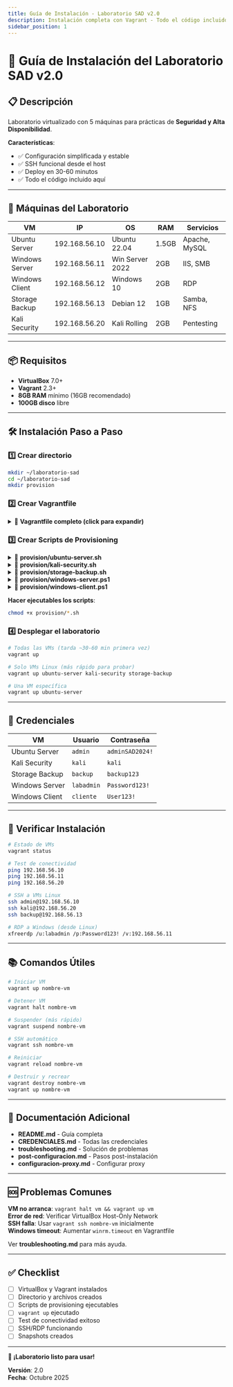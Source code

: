 ```yaml
---
title: Guía de Instalación - Laboratorio SAD v2.0
description: Instalación completa con Vagrant - Todo el código incluido
sidebar_position: 1
---
```


# 🚀 Guía de Instalación del Laboratorio SAD v2.0

## 📋 Descripción

Laboratorio virtualizado con 5 máquinas para prácticas de **Seguridad y Alta Disponibilidad**.

**Características**:
- ✅ Configuración simplificada y estable
- ✅ SSH funcional desde el host
- ✅ Deploy en 30-60 minutos
- ✅ Todo el código incluido aquí

---

## 🎯 Máquinas del Laboratorio

| VM | IP | OS | RAM | Servicios |
|---|---|---|---|---|
| Ubuntu Server | 192.168.56.10 | Ubuntu 22.04 | 1.5GB | Apache, MySQL |
| Windows Server | 192.168.56.11 | Win Server 2022 | 2GB | IIS, SMB |
| Windows Client | 192.168.56.12 | Windows 10 | 2GB | RDP |
| Storage Backup | 192.168.56.13 | Debian 12 | 1GB | Samba, NFS |
| Kali Security | 192.168.56.20 | Kali Rolling | 2GB | Pentesting |

---

## 📦 Requisitos

- **VirtualBox** 7.0+
- **Vagrant** 2.3+
- **8GB RAM** mínimo (16GB recomendado)
- **100GB disco** libre

---

## 🛠️ Instalación Paso a Paso

### 1️⃣ Crear directorio

```bash
mkdir ~/laboratorio-sad
cd ~/laboratorio-sad
mkdir provision
```

### 2️⃣ Crear Vagrantfile

<details>
<summary>📄 <strong>Vagrantfile completo (click para expandir)</strong></summary>

```ruby
# -*- mode: ruby -*-
# vi: set ft=ruby :

# Laboratorio SAD v2.0 - Configuración Simplificada

Vagrant.configure("2") do |config|
  config.vm.box_check_update = false
  
  NETWORK_BASE = "192.168.56"
  
  # ===========================================
  # VM 1: Ubuntu Server (192.168.56.10)
  # ===========================================
  config.vm.define "ubuntu-server" do |ubuntu|
    ubuntu.vm.box = "ubuntu/jammy64"
    ubuntu.vm.hostname = "ubuntu-server"
    ubuntu.vm.network "private_network", ip: "#{NETWORK_BASE}.10"
    
    ubuntu.vm.network "forwarded_port", guest: 22, host: 2210, id: "ssh"
    ubuntu.vm.network "forwarded_port", guest: 80, host: 8080
    ubuntu.vm.network "forwarded_port", guest: 3306, host: 3306
    
    ubuntu.vm.provider "virtualbox" do |vb|
      vb.name = "SAD-Ubuntu-Server"
      vb.memory = "1536"
      vb.cpus = 1
      vb.gui = false
      vb.linked_clone = true
      
      vb.customize ["modifyvm", :id, "--vram", "16"]
      vb.customize ["modifyvm", :id, "--audio", "none"]
      vb.customize ["modifyvm", :id, "--usb", "off"]
    end
    
    ubuntu.vm.provision "shell", path: "provision/ubuntu-server.sh"
  end
  
  # ===========================================
  # VM 2: Kali Security (192.168.56.20)
  # ===========================================
  config.vm.define "kali-security" do |kali|
    kali.vm.box = "kalilinux/rolling"
    kali.vm.hostname = "kali-security"
    kali.vm.network "private_network", ip: "#{NETWORK_BASE}.20"
    
    kali.vm.network "forwarded_port", guest: 22, host: 2220, id: "ssh"
    
    kali.vm.provider "virtualbox" do |vb|
      vb.name = "SAD-Kali-Security"
      vb.memory = "2048"
      vb.cpus = 1
      vb.gui = false
      vb.linked_clone = true
      
      vb.customize ["modifyvm", :id, "--vram", "16"]
      vb.customize ["modifyvm", :id, "--audio", "none"]
      vb.customize ["modifyvm", :id, "--usb", "off"]
    end
    
    kali.vm.provision "shell", path: "provision/kali-security.sh"
  end
  
  # ===========================================
  # VM 3: Storage Backup (192.168.56.13)
  # ===========================================
  config.vm.define "storage-backup" do |storage|
    storage.vm.box = "debian/bookworm64"
    storage.vm.hostname = "storage-backup"
    storage.vm.network "private_network", ip: "#{NETWORK_BASE}.13"
    
    storage.vm.network "forwarded_port", guest: 22, host: 2213, id: "ssh"
    storage.vm.network "forwarded_port", guest: 445, host: 4445
    storage.vm.network "forwarded_port", guest: 2049, host: 2049
    
    storage.vm.provider "virtualbox" do |vb|
      vb.name = "SAD-Storage-Backup"
      vb.memory = "1024"
      vb.cpus = 1
      vb.gui = false
      vb.linked_clone = true
      
      vb.customize ["modifyvm", :id, "--vram", "12"]
      vb.customize ["modifyvm", :id, "--audio", "none"]
      vb.customize ["modifyvm", :id, "--usb", "off"]
    end
    
    storage.vm.provision "shell", path: "provision/storage-backup.sh"
  end
  
  # ===========================================
  # VM 4: Windows Server (192.168.56.11)
  # ===========================================
  config.vm.define "windows-server" do |winserver|
    winserver.vm.box = "gusztavvargadr/windows-server-2022-standard"
    winserver.vm.hostname = "windows-server"
    winserver.vm.network "private_network", ip: "#{NETWORK_BASE}.11"
    
    winserver.vm.network "forwarded_port", guest: 3389, host: 3389, id: "rdp"
    winserver.vm.network "forwarded_port", guest: 80, host: 8081
    winserver.vm.network "forwarded_port", guest: 445, host: 4446
    
    winserver.vm.provider "virtualbox" do |vb|
      vb.name = "SAD-Windows-Server"
      vb.memory = "2048"
      vb.cpus = 1
      vb.gui = false
      vb.linked_clone = true
      
      vb.customize ["modifyvm", :id, "--vram", "16"]
      vb.customize ["modifyvm", :id, "--audio", "none"]
      vb.customize ["modifyvm", :id, "--usb", "off"]
    end
    
    winserver.vm.communicator = "winrm"
    winserver.winrm.username = "vagrant"
    winserver.winrm.password = "vagrant"
    winserver.winrm.timeout = 1800
    
    winserver.vm.provision "shell", path: "provision/windows-server.ps1"
  end
  
  # ===========================================
  # VM 5: Windows Client (192.168.56.12)
  # ===========================================
  config.vm.define "windows-client" do |winclient|
    winclient.vm.box = "gusztavvargadr/windows-10-22h2-enterprise"
    winclient.vm.hostname = "windows-client"
    winclient.vm.network "private_network", ip: "#{NETWORK_BASE}.12"
    
    winclient.vm.network "forwarded_port", guest: 3389, host: 3390, id: "rdp"
    
    winclient.vm.provider "virtualbox" do |vb|
      vb.name = "SAD-Windows-Client"
      vb.memory = "2048"
      vb.cpus = 1
      vb.gui = false
      vb.linked_clone = true
      
      vb.customize ["modifyvm", :id, "--vram", "16"]
      vb.customize ["modifyvm", :id, "--audio", "none"]
      vb.customize ["modifyvm", :id, "--usb", "off"]
    end
    
    winclient.vm.communicator = "winrm"
    winclient.winrm.username = "vagrant"
    winclient.winrm.password = "vagrant"
    winclient.winrm.timeout = 1800
    
    winclient.vm.provision "shell", path: "provision/windows-client.ps1"
  end
  
  config.vm.post_up_message = <<-MSG
  ============================================
  🎉 Laboratorio SAD v2.0 desplegado
  ============================================
  
  VMs disponibles:
  - Ubuntu Server:    192.168.56.10 (SSH: localhost:2210)
  - Windows Server:   192.168.56.11 (RDP: localhost:3389)
  - Windows Client:   192.168.56.12 (RDP: localhost:3390)
  - Storage Backup:   192.168.56.13 (SSH: localhost:2213)
  - Kali Security:    192.168.56.20 (SSH: localhost:2220)
  
  📋 Ver CREDENCIALES.md para accesos
  🧪 Test: ./test-conectividad.sh
  ============================================
  MSG
end
```

</details>

### 3️⃣ Crear Scripts de Provisioning

<details>
<summary>📄 <strong>provision/ubuntu-server.sh</strong></summary>

```bash
#!/bin/bash
set -e

echo "============================================"
echo "Configurando Ubuntu Server..."
echo "============================================"

timedatectl set-timezone Europe/Madrid || true
localectl set-keymap es || true

export DEBIAN_FRONTEND=noninteractive
apt-get update -qq
apt-get install -y -qq apache2 mysql-server php libapache2-mod-php php-mysql

if ! id "admin" &>/dev/null; then
    useradd -m -s /bin/bash -G sudo admin
    echo "admin:adminSAD2024!" | chpasswd
fi

sed -i 's/#PasswordAuthentication yes/PasswordAuthentication yes/' /etc/ssh/sshd_config
sed -i 's/PasswordAuthentication no/PasswordAuthentication yes/' /etc/ssh/sshd_config
systemctl restart sshd || systemctl restart ssh

ufw --force disable || true

systemctl enable apache2
systemctl start apache2

cat > /var/www/html/index.html << 'EOF'
<!DOCTYPE html>
<html>
<head><title>Ubuntu Server - Lab SAD</title></head>
<body>
    <h1>Ubuntu Server - Laboratorio SAD</h1>
    <p>Apache funcionando correctamente</p>
    <p>IP: 192.168.56.10</p>
</body>
</html>
EOF

mysql -e "CREATE DATABASE IF NOT EXISTS labsad;" 2>/dev/null || true
mysql -e "CREATE USER IF NOT EXISTS 'labsad'@'%' IDENTIFIED BY 'labsad123';" 2>/dev/null || true
mysql -e "GRANT ALL PRIVILEGES ON labsad.* TO 'labsad'@'%';" 2>/dev/null
mysql -e "FLUSH PRIVILEGES;" 2>/dev/null

cat >> /etc/hosts << 'EOF'
192.168.56.10 ubuntu-server
192.168.56.11 windows-server
192.168.56.12 windows-client
192.168.56.13 storage-backup
192.168.56.20 kali-security
EOF

echo "✅ Ubuntu Server configurado"
```

</details>

<details>
<summary>📄 <strong>provision/kali-security.sh</strong></summary>

```bash
#!/bin/bash
set -e

echo "============================================"
echo "Configurando Kali Security..."
echo "============================================"

timedatectl set-timezone Europe/Madrid || true
echo "kali:kali" | chpasswd

sed -i 's/#PasswordAuthentication yes/PasswordAuthentication yes/' /etc/ssh/sshd_config
sed -i 's/PasswordAuthentication no/PasswordAuthentication yes/' /etc/ssh/sshd_config
systemctl restart sshd || systemctl restart ssh
systemctl enable ssh

export DEBIAN_FRONTEND=noninteractive
apt-get update -qq
apt-get install -y -qq nmap wireshark-cli tcpdump netcat-traditional curl wget

cat >> /etc/hosts << 'EOF'
192.168.56.10 ubuntu-server
192.168.56.11 windows-server
192.168.56.12 windows-client
192.168.56.13 storage-backup
192.168.56.20 kali-security
EOF

cat > /home/kali/install-metasploit.sh << 'EOF'
#!/bin/bash
echo "Instalando Metasploit Framework..."
sudo apt-get update
sudo apt-get install -y metasploit-framework postgresql
sudo systemctl enable postgresql
sudo systemctl start postgresql
sudo msfdb init
echo "✅ Metasploit instalado"
EOF
chmod +x /home/kali/install-metasploit.sh
chown kali:kali /home/kali/install-metasploit.sh

echo "✅ Kali Security configurado"
```

</details>

<details>
<summary>📄 <strong>provision/storage-backup.sh</strong></summary>

```bash
#!/bin/bash
set -e

echo "============================================"
echo "Configurando Storage Backup..."
echo "============================================"

timedatectl set-timezone Europe/Madrid || true

if ! id "backup" &>/dev/null; then
    useradd -m -s /bin/bash -G sudo backup
    echo "backup:backup123" | chpasswd
fi

sed -i 's/#PasswordAuthentication yes/PasswordAuthentication yes/' /etc/ssh/sshd_config
sed -i 's/PasswordAuthentication no/PasswordAuthentication yes/' /etc/ssh/sshd_config
systemctl restart sshd || systemctl restart ssh

export DEBIAN_FRONTEND=noninteractive
apt-get update -qq
apt-get install -y -qq samba nfs-kernel-server

mkdir -p /srv/samba/public
chmod 777 /srv/samba/public

cat > /etc/samba/smb.conf << 'EOF'
[global]
   workgroup = LAB-SAD
   server string = Storage Backup Server
   security = user
   map to guest = bad user
   
[public]
   comment = Public Share
   path = /srv/samba/public
   browseable = yes
   guest ok = yes
   read only = no
   create mask = 0777
   directory mask = 0777
EOF

(echo "backup123"; echo "backup123") | smbpasswd -a backup -s

systemctl restart smbd
systemctl enable smbd

mkdir -p /srv/nfs/shared
chmod 777 /srv/nfs/shared

cat > /etc/exports << 'EOF'
/srv/nfs/shared 192.168.56.0/24(rw,sync,no_subtree_check,no_root_squash)
EOF

exportfs -a
systemctl restart nfs-kernel-server
systemctl enable nfs-kernel-server

cat >> /etc/hosts << 'EOF'
192.168.56.10 ubuntu-server
192.168.56.11 windows-server
192.168.56.12 windows-client
192.168.56.13 storage-backup
192.168.56.20 kali-security
EOF

echo "✅ Storage Backup configurado"
```

</details>

<details>
<summary>📄 <strong>provision/windows-server.ps1</strong></summary>

```powershell
Write-Host "Configurando Windows Server..." -ForegroundColor Green

tzutil /s "Romance Standard Time"
Set-WinUserLanguageList -LanguageList es-ES -Force

try {
    $Password = ConvertTo-SecureString "Password123!" -AsPlainText -Force
    New-LocalUser -Name "labadmin" -Password $Password -FullName "Lab Administrator" -ErrorAction Stop
    Add-LocalGroupMember -Group "Administradores" -Member "labadmin" -ErrorAction Stop
} catch { }

Install-WindowsFeature -Name Web-Server -IncludeManagementTools -ErrorAction SilentlyContinue

$htmlContent = @"
<!DOCTYPE html>
<html>
<head><title>Windows Server - Lab SAD</title></head>
<body>
    <h1>Windows Server - Laboratorio SAD</h1>
    <p>IIS funcionando correctamente</p>
    <p>IP: 192.168.56.11</p>
</body>
</html>
"@
$htmlContent | Out-File -FilePath "C:\inetpub\wwwroot\index.html" -Encoding UTF8

$sharePath = "C:\Shares\Public"
if (!(Test-Path $sharePath)) {
    New-Item -Path $sharePath -ItemType Directory -Force
    New-SmbShare -Name "Public" -Path $sharePath -FullAccess "Everyone" -ErrorAction SilentlyContinue
}

netsh advfirewall firewall add rule name="Allow ICMPv4-In" protocol=icmpv4:8,any dir=in action=allow
netsh advfirewall firewall add rule name="Allow HTTP" protocol=TCP dir=in localport=80 action=allow

winrm quickconfig -quiet -force
winrm set winrm/config/service/auth '@{Basic="true"}'
winrm set winrm/config/service '@{AllowUnencrypted="true"}'

$hostsFile = "C:\Windows\System32\drivers\etc\hosts"
$hostsEntries = @"

192.168.56.10 ubuntu-server
192.168.56.11 windows-server
192.168.56.12 windows-client
192.168.56.13 storage-backup
192.168.56.20 kali-security
"@
Add-Content -Path $hostsFile -Value $hostsEntries

Add-Computer -WorkgroupName "LAB-SAD" -Force -ErrorAction SilentlyContinue

Write-Host "✅ Windows Server configurado" -ForegroundColor Green
```

</details>

<details>
<summary>📄 <strong>provision/windows-client.ps1</strong></summary>

```powershell
Write-Host "Configurando Windows Client..." -ForegroundColor Green

tzutil /s "Romance Standard Time"
Set-WinUserLanguageList -LanguageList es-ES -Force

try {
    $Password = ConvertTo-SecureString "User123!" -AsPlainText -Force
    New-LocalUser -Name "cliente" -Password $Password -FullName "Usuario Cliente" -ErrorAction Stop
    Add-LocalGroupMember -Group "Usuarios" -Member "cliente" -ErrorAction Stop
} catch { }

Set-ItemProperty -Path 'HKLM:\System\CurrentControlSet\Control\Terminal Server' -name "fDenyTSConnections" -value 0
Enable-NetFirewallRule -DisplayGroup "Escritorio remoto"

netsh advfirewall firewall add rule name="Allow ICMPv4-In" protocol=icmpv4:8,any dir=in action=allow

winrm quickconfig -quiet -force

$hostsFile = "C:\Windows\System32\drivers\etc\hosts"
$hostsEntries = @"

192.168.56.10 ubuntu-server
192.168.56.11 windows-server
192.168.56.12 windows-client
192.168.56.13 storage-backup
192.168.56.20 kali-security
"@
Add-Content -Path $hostsFile -Value $hostsEntries

Add-Computer -WorkgroupName "LAB-SAD" -Force -ErrorAction SilentlyContinue

Write-Host "✅ Windows Client configurado" -ForegroundColor Green
```

</details>

**Hacer ejecutables los scripts**:
```bash
chmod +x provision/*.sh
```

### 4️⃣ Desplegar el laboratorio

```bash
# Todas las VMs (tarda ~30-60 min primera vez)
vagrant up

# Solo VMs Linux (más rápido para probar)
vagrant up ubuntu-server kali-security storage-backup

# Una VM específica
vagrant up ubuntu-server
```

---

## 🔑 Credenciales

| VM | Usuario | Contraseña |
|---|---|---|
| Ubuntu Server | `admin` | `adminSAD2024!` |
| Kali Security | `kali` | `kali` |
| Storage Backup | `backup` | `backup123` |
| Windows Server | `labadmin` | `Password123!` |
| Windows Client | `cliente` | `User123!` |

---

## 🧪 Verificar Instalación

```bash
# Estado de VMs
vagrant status

# Test de conectividad
ping 192.168.56.10
ping 192.168.56.11
ping 192.168.56.20

# SSH a VMs Linux
ssh admin@192.168.56.10
ssh kali@192.168.56.20
ssh backup@192.168.56.13

# RDP a Windows (desde Linux)
xfreerdp /u:labadmin /p:Password123! /v:192.168.56.11
```

---

## 📚 Comandos Útiles

```bash
# Iniciar VM
vagrant up nombre-vm

# Detener VM
vagrant halt nombre-vm

# Suspender (más rápido)
vagrant suspend nombre-vm

# SSH automático
vagrant ssh nombre-vm

# Reiniciar
vagrant reload nombre-vm

# Destruir y recrear
vagrant destroy nombre-vm
vagrant up nombre-vm
```

---

## 📖 Documentación Adicional

- **README.md** - Guía completa
- **CREDENCIALES.md** - Todas las credenciales
- **troubleshooting.md** - Solución de problemas
- **post-configuracion.md** - Pasos post-instalación
- **configuracion-proxy.md** - Configurar proxy

---

## 🆘 Problemas Comunes

**VM no arranca**: `vagrant halt vm && vagrant up vm`  
**Error de red**: Verificar VirtualBox Host-Only Network  
**SSH falla**: Usar `vagrant ssh nombre-vm` inicialmente  
**Windows timeout**: Aumentar `winrm.timeout` en Vagrantfile

Ver **troubleshooting.md** para más ayuda.

---

## ✅ Checklist

- [ ] VirtualBox y Vagrant instalados
- [ ] Directorio y archivos creados
- [ ] Scripts de provisioning ejecutables
- [ ] `vagrant up` ejecutado
- [ ] Test de conectividad exitoso
- [ ] SSH/RDP funcionando
- [ ] Snapshots creados

---

**🎉 ¡Laboratorio listo para usar!**

**Versión**: 2.0  
**Fecha**: Octubre 2025
